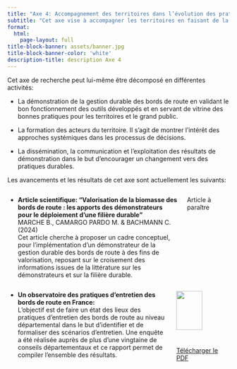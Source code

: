 ```yaml
---
title: "Axe 4: Accompagnement des territoires dans l’évolution des pratiques"
subtitle: "Cet axe vise à accompagner les territoires en faisant de la chaire un espace d’échange, de restitution et de mise à disposition de connaissances par la démonstration des outils/méthodes développés dans les axes précédents, par la formation et la mise en valeur des bonnes pratiques sur les territoires d’expérimentation."
format: 
  html:
    page-layout: full
title-block-banner: assets/banner.jpg
title-block-banner-color: 'white'
description-title: description Axe 4
---
```


Cet axe de recherche peut lui-même être décomposé en différentes activités:

- La démonstration de la gestion durable des bords de route en validant le bon fonctionnement des outils développés et en servant de vitrine des bonnes pratiques pour les territoires et le grand public.

- La formation des acteurs du territoire. Il s'agit de montrer l'intérêt des approches systémiques dans les processus de décisions.

- La dissémination, la communication et l'exploitation des résultats de démonstration dans le but d'encourager un changement vers des pratiques durables.

Les avancements et les résultats de cet axe sont actuellement les suivants:

:::: {.columns .column-page-inset}
::: {.column width="80%"}
- **Article scientifique: "Valorisation de la biomasse des bords de route : les apports des démonstrateurs pour le déploiement d’une filière durable"** <br>
MARCHE B., CAMARGO PARDO M. & BACHMANN C. (2024) <br>
Cet article cherche à proposer un cadre conceptuel, pour l’implémentation d’un démonstrateur de la gestion durable des bords de route à des fins de valorisation, reposant sur le croisement des informations issues de la littérature sur les démonstrateurs et sur la filière durable.
:::
::: {.column width="20%"}
Article à paraître
:::
::::

:::: {.columns .column-page-inset}
::: {.column width="75%"}
- **Un observatoire des pratiques d'entretien des bords de route en France:** <br>
L'objectif est de faire un état des lieux des pratiques d'entretien des bords de route au niveau départemental dans le but d'identifier et de formaliser des scénarios d'entretien. Une enquête a été réalisée auprès de plus d'une vingtaine de conseils départementaux et ce rapport permet de compiler l'ensemble des résultats.
:::
::: {.column width="25%"}
![](assets/img_observatoire.JPG){width=70% fig-align='center'}
[Télécharger le PDF](https://drive.google.com/file/d/15xHW4QB07705LAqrpRR5bm0CmlJw2Bjj/view?usp=drive_link)
:::
::::

